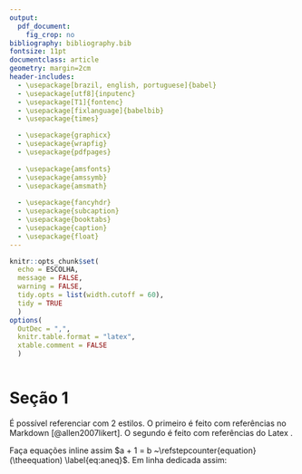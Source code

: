 ```yaml
---
output: 
  pdf_document:
    fig_crop: no
bibliography: bibliography.bib
fontsize: 11pt
documentclass: article
geometry: margin=2cm
header-includes:
  - \usepackage[brazil, english, portuguese]{babel}
  - \usepackage[utf8]{inputenc}
  - \usepackage[T1]{fontenc}
  - \usepackage[fixlanguage]{babelbib}
  - \usepackage{times}

  - \usepackage{graphicx}
  - \usepackage{wrapfig}
  - \usepackage{pdfpages}
  
  - \usepackage{amsfonts}
  - \usepackage{amssymb}
  - \usepackage{amsmath}
  
  - \usepackage{fancyhdr}
  - \usepackage{subcaption}
  - \usepackage{booktabs}
  - \usepackage{caption}
  - \usepackage{float}
---
```


```r
knitr::opts_chunk$set(
  echo = ESCOLHA, 
  message = FALSE,
  warning = FALSE,
  tidy.opts = list(width.cutoff = 60),
  tidy = TRUE
  )
options(
  OutDec = ",", 
  knitr.table.format = "latex", 
  xtable.comment = FALSE
  )
```

```r

```



\begin{titlepage} 

\begin{center} 
{\large Universidade Estadual de Campinas}\\[0.2cm] 
{\large Instituto de Matemática, Estatística e Computação Científica}\\[0.2cm] 
{\large Departamento de Estatística - MEXXX}\\[4cm]

{\bf \huge Título: }\\
{\bf \Large Subtítulo}\\[6cm]


{\large Grupo}\\[0.2cm]
{\large Victor 206493, Lixo 123456}\\[0.2cm]
{\large Prof. Dr. cuzao}\\[6cm]

{\large Campinas}\\[0.2cm]
{\large 2018}
\end{center}

\end{titlepage}


\begin{abstract}
Texto resumo.
\end{abstract}


# Seção 1

É possível referenciar com 2 estilos. O primeiro é feito com referências no Markdown [@allen2007likert]. O segundo é feito com referências do Latex \cite{derrick2017comparing}.

Faça equações inline assim $a + 1 = b ~\refstepcounter{equation}(\theequation) \label{eq:aneq}$. Em linha dedicada assim:

\begin{equation} \label{eq:another}
a + 1 = b
\end{equation}


\bibliographystyle{plain}
\bibliography{bibliography}

